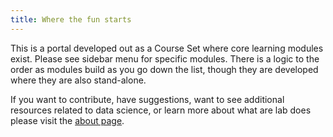 ```yaml
---
title: Where the fun starts
---
```


This is a portal developed out as a Course Set where core learning modules exist. Please see sidebar menu for specific modules.
There is a logic to the order as modules build as you go down the list, though they are developed where they are also stand-alone.

If you want to contribute, have suggestions, want to see additional resources related to data science, or learn more about what are lab does please visit the [about page](about.qmd).
